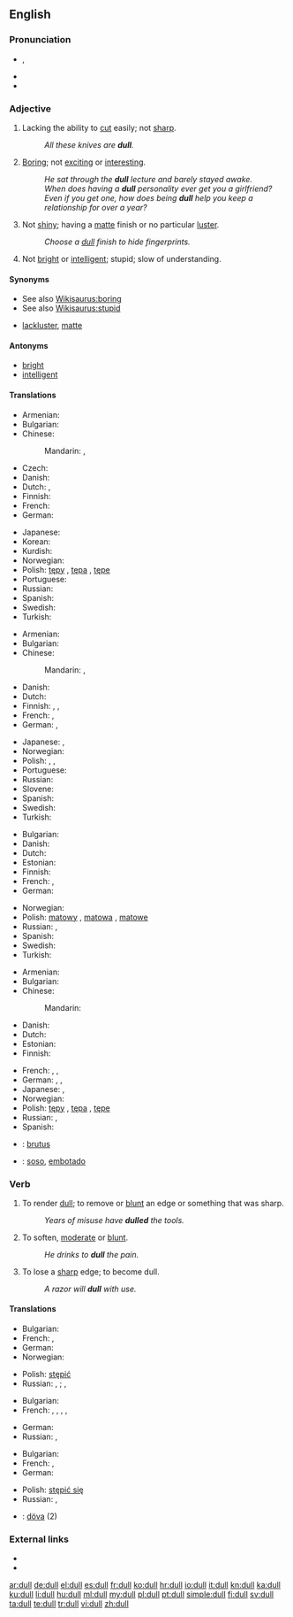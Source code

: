 ==English==

===Pronunciation===
* {{IPA|/dʌl/}}, {{SAMPA|/dVl/}}
* {{audio|en-us-dull.ogg|Audio (US)}}
* {{rhymes|ʌl}}

===Adjective===
{{en-adj|er}}

# Lacking the ability to [[cut]] easily; not [[sharp]].
#: ''All these knives are '''dull'''.''
# [[boring|Boring]]; not [[exciting]] or [[interesting]].
#: ''He sat through the '''dull''' lecture and barely stayed awake.''
#: ''When does having a '''dull''' personality ever get you a girlfriend? Even if you get one, how does being '''dull''' help you keep a relationship for over a year?''
# Not [[shiny]]; having a [[matte]] finish or no particular [[luster]].
#: ''Choose a [[dull]] finish to hide fingerprints.''
# Not [[bright]] or [[intelligent]]; stupid; slow of understanding.

====Synonyms====
* See also [[Wikisaurus:boring]]
* See also [[Wikisaurus:stupid]]
* {{sense|not shiny}} [[lackluster]], [[matte]]

====Antonyms====
* [[bright]]
* [[intelligent]]

====Translations====
{{trans-top|lacking the ability to cut easily; not sharp}}
* Armenian: {{t+|hy|բութ|tr=but'}}
* Bulgarian: {{t+|bg|тъп|tr=tǎp}}
* Chinese:
*: Mandarin: {{t|zh|鈍|sc=Hani}}, {{t|zh|钝|tr=dùn|sc=Hani}}
* Czech: {{t-|cs|tupý|m}}
* Danish: {{t-|da|sløv}}
* Dutch: {{t+|nl|bot}}, {{t+|nl|stomp}}
* Finnish: {{t+|fi|tylsä}}
* French: {{t+|fr|émoussé}}
* German: {{t+|de|stumpf}}
{{trans-mid}}
* Japanese: {{t|ja|鈍い|tr=にぶい, nibui|sc=Jpan}}
* Korean: {{t|ko|무딘|tr=mudin|sc=Kore}}
* Kurdish: {{t-|ku|کول|sc=ku-Arab}}
* Norwegian: {{t-|no|sløv}}
* Polish: [[tępy]] {{m}}, [[tępa]] {{f}}, [[tępe]] {{m}}
* Portuguese: {{t+|pt|cego|m}}
* Russian: {{t+|ru|тупой|tr=tupój|sc=Cyrl}}
* Spanish: {{t|es|romo}}
* Swedish: {{t+|sv|slö}}
* Turkish: {{t+|tr|kör}}
{{trans-bottom}}

{{trans-top|boring}}
* Armenian: {{t-|hy|ձանձրալի|tr=janjrali}}
* Bulgarian: {{t|bg|скучен}}
* Chinese:
*: Mandarin: {{t|zh|無聊|sc=Hani}}, {{t|zh|无聊|tr=wúliáo|sc=Hani}}
* Danish: {{t|da|kedelig}}
* Dutch: {{t+|nl|saai}}
* Finnish: {{t+|fi|tylsä}}, {{t+|fi|pitkäveteinen}}, {{t-|fi|pitkästyttävä}}
* French: {{t+|fr|ennuyeux}}, {{t+|fr|barbant}}
* German: {{t+|de|fad}}, {{t+|de|langweilig}}
{{trans-mid}}
* Japanese: {{t|ja|退屈|tr=たいくつな, taikutsu-na|alt=退屈な|sc=Jpan}}, {{t|ja|つまらない|tr=tsumaranai|sc=Jpan}}
* Norwegian: {{t+|no|kjedelig}}
* Polish: {{t+|pl|nudny|m}}, {{t-|pl|nudna|f}}, {{t-|pl|nudne|n}}
* Portuguese: {{t-|pt|entediante}}
* Russian: {{t|ru|скучный|tr=skúčnyj, skúšnyj|sc=Cyrl}}
* Slovene: {{t-|sl|dolgočasen|xs=Slovene}}
* Spanish: {{t+|es|aburrido}}
* Swedish: {{t+|sv|tråkig}}
* Turkish: {{t+|tr|sıkıcı}}
{{trans-bottom}}

{{trans-top|not shiny}}
* Bulgarian: {{t|bg|матов}}
* Danish: {{t-|da|mat}}
* Dutch: {{t+|nl|mat}}
* Estonian: {{t|et|tuhm}}
* Finnish: {{t+|fi|samea}}
* French: {{t+|fr|mat}}, {{t+|fr|terne}}
* German: {{t+|de|matt}}
{{trans-mid}}
* Norwegian: {{t+|no|matt}}
* Polish: [[matowy]] {{m}}, [[matowa]] {{f}}, [[matowe]] {{n}}
* Russian: {{t|ru|тусклый|tr=túsklyj|sc=Cyrl}}, {{t|ru|матовый|tr=mátovyj|sc=Cyrl}}
* Spanish: {{t+|es|mate}}
* Swedish: {{t+|sv|matt}}
* Turkish: {{t+|tr|mat}}
{{trans-bottom}}

{{trans-top|not bright or intelligent}}
* Armenian: {{t+|hy|բութ|tr=but'}}
* Bulgarian: {{t+|bg|тъп|tr=tǎp}}
* Chinese:
*: Mandarin: {{t|zh|蠢|tr=chǔn|sc=Hani}}
* Danish: {{t+|da|dum}}
* Dutch: {{t+|nl|dom}}
* Estonian: {{t-|et|nõme}}
* Finnish: {{t+|fi|hidasjärkinen}}
{{trans-mid}}
* French: {{t+|fr|sot}}, {{t+|fr|obtus}}, {{t+|fr|idiot}}
* German: {{t+|de|blöd}}, {{t+|de|blöde}}, {{t+|de|dumm}}
* Japanese: {{t|ja|鈍い|tr=にぶい, nibui|sc=Jpan}}, {{t|ja|鈍い|tr=のろい, noroi}}
* Norwegian: {{t+|no|dum}}
* Polish: [[tępy]] {{m}}, [[tępa]] {{f}}, [[tępe]] {{m}}
* Russian: {{t|ru|тупой|tr=tupój|sc=Cyrl}}, {{t|ru|глупый|tr=glúpyj|sc=Cyrl}}
* Spanish: {{t+|es|obtuso}}
{{trans-bottom}}

{{checktrans-top}}
* {{ttbc|la}}: [[brutus]]
* {{ttbc|es}}: [[soso]], [[embotado]]
{{trans-bottom}}

===Verb===
{{en-verb}}

# {{transitive}} To render [[dull]]; to remove or [[blunt]] an edge or something that was sharp.
#: ''Years of misuse have '''dulled''' the tools.''
# {{transitive}} To soften, [[moderate]] or [[blunt]].
#: ''He drinks to '''dull''' the pain.''
# {{intransitive}} To lose a [[sharp]] edge; to become dull.
#: ''A razor will '''dull''' with use.''

====Translations====
{{trans-top|(''transitive'') To render dull; to remove or blunt an edge or something that was sharp}}
* Bulgarian: {{t|bg|притъпявам}}
* French: {{t+|fr|émousser}}, {{t+|fr|user}}
* German: {{t+|de|abstumpfen}}
* Norwegian: {{t|no|sløve}}
{{trans-mid}}
* Polish: [[stępić]]
* Russian: {{t|ru|тупить|sc=Cyrl|tr=tupít'}} {{impf}}, {{t|ru|иступить|sc=Cyrl|tr=istupít'}} {{pf}}; {{t|ru|затуплять|sc=Cyrl|tr=zatuplját'}} {{pf}}, {{t|ru|затупить|sc=Cyrl|tr=zatupít'}} {{pf}}
{{trans-bottom}}

{{trans-top|(''transitive'') To soften, moderate or blunt}}
* Bulgarian: {{t|bg|смекчавам}}
* French: {{t+|fr|adoucir}}, {{t+|fr|modérer}}, {{t+|fr|amortir}}, {{t|fr|assourdir}}, {{t+|fr|engourdir}}
{{trans-mid}}
* German: {{t+|de|abstumpfen}}
* Russian: {{t|ru|притуплять|sc=Cyrl|tr=prituplját'}} {{impf}}, {{t|ru|притупить|sc=Cyrl|tr=pritupít'}} {{pf}}
{{trans-bottom}}

{{trans-top|(''intransitive'') To lose a sharp edge; to become dull}}
* Bulgarian: {{t|bg|притъпявам се}}
* French: {{t+|fr|émousser}}, {{t+|fr|user}}
* German: {{t+|de|abstumpfen}}
{{trans-mid}}
* Polish: [[stępić się]]
* Russian: {{t|ru|затупляться|sc=Cyrl|tr=zatuplját'sja}} {{impf}}, {{t|ru|затупиться|sc=Cyrl|tr=zatupít'sja}} {{pf}}
{{trans-bottom}}

{{checktrans-top}}
* {{ttbc|sv}}: [[döva]] (2)
{{trans-mid}}
{{trans-bottom}}

===External links===
* {{R:Webster 1913}}
* {{R:Century 1911}}

[[ar:dull]]
[[de:dull]]
[[el:dull]]
[[es:dull]]
[[fr:dull]]
[[ko:dull]]
[[hr:dull]]
[[io:dull]]
[[it:dull]]
[[kn:dull]]
[[ka:dull]]
[[ku:dull]]
[[li:dull]]
[[hu:dull]]
[[ml:dull]]
[[my:dull]]
[[pl:dull]]
[[pt:dull]]
[[simple:dull]]
[[fi:dull]]
[[sv:dull]]
[[ta:dull]]
[[te:dull]]
[[tr:dull]]
[[vi:dull]]
[[zh:dull]]